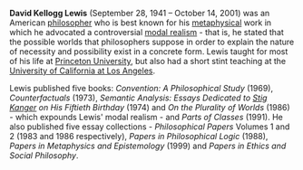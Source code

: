 {{subpages}}

'''David Kellogg Lewis''' (September 28, 1941 – October 14, 2001) was an American [[philosophy|philosopher]] who is best known for his [[metaphysics|metaphysical]] work in which he advocated a controversial [[modal realism]] - that is, he stated that the possible worlds that philosophers suppose in order to explain the nature of necessity and possibility exist in a concrete form. Lewis taught for most of his life at [[Princeton University]], but also had a short stint teaching at the [[University of California at Los Angeles]].

Lewis published five books: ''Convention: A Philosophical Study'' (1969), ''Counterfactuals'' (1973), ''Semantic Analysis: Essays Dedicated to [[Stig Kanger]] on His Fiftieth Birthday'' (1974) and ''On the Plurality of Worlds'' (1986) - which expounds Lewis' modal realism - and ''Parts of Classes'' (1991). He also published five essay collections - ''Philosophical Papers'' Volumes 1 and 2 (1983 and 1986 respectively), ''Papers in Philosophical Logic'' (1988), ''Papers in Metaphysics and Epistemology'' (1999) and ''Papers in Ethics and Social Philosophy''.